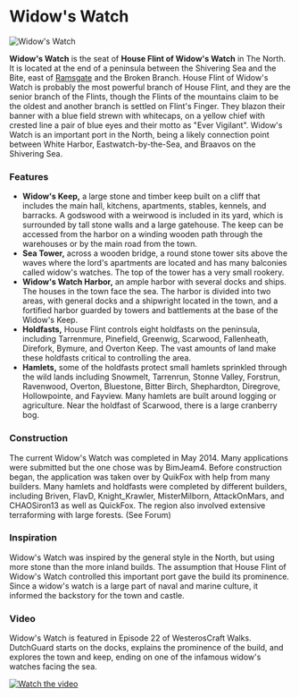 

# Widow's Watch

<Image
  src="https://cdn.sanity.io/images/1as7cn02/production/c8c496c03dc003bbedac014322e08f7429103af7-1858x1057.png?w=976&h=350&fit=crop&crop=center&auto=format"
  alt="Widow's Watch"
  width={976}
  height={350}
/>

<ProjectDetails
  floatRight
  region="North"
  house="House Flint of Widow's Watch"
  type="Castle"
  status="Completed"
  warp="/warp widowswatch"
  projectLead="BimJeam4, QuikFox"
  dateStarted="March 7, 2014"
  dateCompleted="March 7, 2014"
/>

**Widow's Watch** is the seat of **House Flint of Widow's Watch** in The North. It is located at the end of a peninsula between the Shivering Sea and the Bite, east of [Ramsgate](https://westeroscraft.com/wiki/north/ramsgate) and the Broken Branch. House Flint of Widow's Watch is probably the most powerful branch of House Flint, and they are the senior branch of the Flints, though the Flints of the mountains claim to be the oldest and another branch is settled on Flint's Finger. They blazon their banner with a blue field strewn with whitecaps, on a yellow chief with crested line a pair of blue eyes and their motto as "Ever Vigilant". Widow's Watch is an important port in the North, being a likely connection point between White Harbor, Eastwatch-by-the-Sea, and Braavos on the Shivering Sea.

### Features

- **Widow's Keep,** a large stone and timber keep built on a cliff that includes the main hall, kitchens, apartments, stables, kennels, and barracks. A godswood with a weirwood is included in its yard, which is surrounded by tall stone walls and a large gatehouse. The keep can be accessed from the harbor on a winding wooden path through the warehouses or by the main road from the town.
- **Sea Tower,** across a wooden bridge, a round stone tower sits above the waves where the lord's apartments are located and has many balconies called widow's watches. The top of the tower has a very small rookery.
- **Widow's Watch Harbor,** an ample harbor with several docks and ships. The houses in the town face the sea. The harbor is divided into two areas, with general docks and a shipwright located in the town, and a fortified harbor guarded by towers and battlements at the base of the Widow's Keep.
- **Holdfasts,** House Flint controls eight holdfasts on the peninsula, including Tarrenmure, Pinefield, Greenwig, Scarwood, Fallenheath, Direfork, Bymure, and Overton Keep. The vast amounts of land make these holdfasts critical to controlling the area.
- **Hamlets,** some of the holdfasts protect small hamlets sprinkled through the wild lands including Snowmelt, Tarrenrun, Stonne Valley, Forstrun, Ravenwood, Overton, Bluestone, Bitter Birch, Shephardton, Diregrove, Hollowpointe, and Fayview. Many hamlets are built around logging or agriculture. Near the holdfast of Scarwood, there is a large cranberry bog.

### Construction

The current Widow's Watch was completed in May 2014. Many applications were submitted but the one chose was by BimJeam4. Before construction began, the application was taken over by QuikFox with help from many builders. Many hamlets and holdfasts were completed by different builders, including Briven, FlavD, Knight_Krawler, MisterMilborn, AttackOnMars, and CHAOSiron13 as well as QuickFox. The region also involved extensive terraforming with large forests. (See Forum)

### Inspiration

Widow's Watch was inspired by the general style in the North, but using more stone than the more inland builds. The assumption that House Flint of Widow's Watch controlled this important port gave the build its prominence. Since a widow's watch is a large part of naval and marine culture, it informed the backstory for the town and castle.

### Video

Widow's Watch is featured in Episode 22 of WesterosCraft Walks. DutchGuard starts on the docks, explains the prominence of the build, and explores the town and keep, ending on one of the infamous widow's watches facing the sea.

[![Watch the video](https://img.youtube.com/vi/DRK7TRSfXNQ/0.jpg)](https:https://www.youtube.com/embed/DRK7TRSfXNQ)
